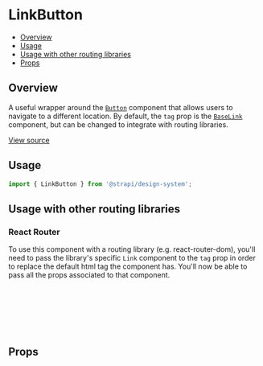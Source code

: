 

<Meta of={LinkButtonStories} />

# LinkButton

- [Overview](#overview)
- [Usage](#usage)
- [Usage with other routing libraries](#usage-with-other-routing-libraries)
- [Props](#props)

## Overview

A useful wrapper around the [`Button`](../?path=/docs/components-button--docs) component that allows users to navigate
to a different location. By default, the `tag` prop is the [`BaseLink`](../?path=/docs/primitives-baselink--docs)
component, but can be changed to integrate with routing libraries.

[View source](https://github.com/strapi/design-system/tree/main/packages/design-system/src/LinkButton)

## Usage

```js
import { LinkButton } from '@strapi/design-system';
```

<Canvas of={LinkButtonStories.Base} />

## Usage with other routing libraries

### React Router

To use this component with a routing library (e.g. react-router-dom), you'll need to pass the library's specific `Link`
component to the `tag` prop in order to replace the default html tag the component has. You'll now be able to pass all
the props associated to that component.

```jsx
import { LinkButton } from '@strapi/design-system';
import { NavLink } from 'my-routing-library';

<LinkButton tag={NavLink} to="/home">
  Home
</LinkButton>;
```

## Props

<ArgTypes of={LinkButton} />

